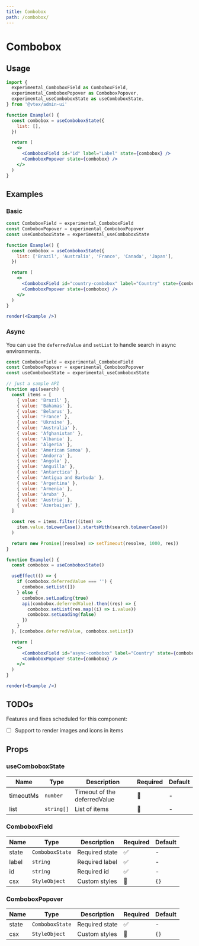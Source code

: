 ```yaml
---
title: Combobox
path: /combobox/
---
```


# Combobox

## Usage

```jsx
import {
  experimental_ComboboxField as ComboboxField,
  experimental_ComboboxPopover as ComboboxPopover,
  experimental_useComboboxState as useComboboxState,
} from '@vtex/admin-ui'

function Example() {
  const combobox = useComboboxState({
    list: [],
  })

  return (
    <>
      <ComboboxField id="id" label="Label" state={combobox} />
      <ComboboxPopover state={combobox} />
    </>
  )
}
```

## Examples

### Basic

```jsx noInline live
const ComboboxField = experimental_ComboboxField
const ComboboxPopover = experimental_ComboboxPopover
const useComboboxState = experimental_useComboboxState

function Example() {
  const combobox = useComboboxState({
    list: ['Brazil', 'Australia', 'France', 'Canada', 'Japan'],
  })

  return (
    <>
      <ComboboxField id="country-combobox" label="Country" state={combobox} />
      <ComboboxPopover state={combobox} />
    </>
  )
}

render(<Example />)
```

### Async

You can use the `deferredValue` and `setList` to handle search in async environments.

```jsx noInline live
const ComboboxField = experimental_ComboboxField
const ComboboxPopover = experimental_ComboboxPopover
const useComboboxState = experimental_useComboboxState

// just a sample API
function api(search) {
  const items = [
    { value: 'Brazil' },
    { value: 'Bahamas' },
    { value: 'Belarus' },
    { value: 'France' },
    { value: 'Ukraine' },
    { value: 'Australia' },
    { value: 'Afghanistan' },
    { value: 'Albania' },
    { value: 'Algeria' },
    { value: 'American Samoa' },
    { value: 'Andorra' },
    { value: 'Angola' },
    { value: 'Anguilla' },
    { value: 'Antarctica' },
    { value: 'Antigua and Barbuda' },
    { value: 'Argentina' },
    { value: 'Armenia' },
    { value: 'Aruba' },
    { value: 'Austria' },
    { value: 'Azerbaijan' },
  ]

  const res = items.filter((item) =>
    item.value.toLowerCase().startsWith(search.toLowerCase())
  )

  return new Promise((resolve) => setTimeout(resolve, 1000, res))
}

function Example() {
  const combobox = useComboboxState()

  useEffect(() => {
    if (combobox.deferredValue === '') {
      combobox.setList([])
    } else {
      combobox.setLoading(true)
      api(combobox.deferredValue).then((res) => {
        combobox.setList(res.map((i) => i.value))
        combobox.setLoading(false)
      })
    }
  }, [combobox.deferredValue, combobox.setList])

  return (
    <>
      <ComboboxField id="async-combobox" label="Country" state={combobox} />
      <ComboboxPopover state={combobox} />
    </>
  )
}

render(<Example />)
```

## TODOs

Features and fixes scheduled for this component:

- [ ] Support to render images and icons in items

## Props

### useComboboxState

| Name      | Type       | Description                  | Required | Default |
| --------- | ---------- | ---------------------------- | -------- | ------- |
| timeoutMs | `number`   | Timeout of the deferredValue | 🚫       | -       |
| list      | `string[]` | List of items                | 🚫       | -       |

### ComboboxField

| Name  | Type            | Description    | Required | Default |
| ----- | --------------- | -------------- | -------- | ------- |
| state | `ComboboxState` | Required state | ✅       | -       |
| label | `string`        | Required label | ✅       | -       |
| id    | `string`        | Required id    | ✅       | -       |
| csx   | `StyleObject`   | Custom styles  | 🚫       | `{}`    |

### ComboboxPopover

| Name  | Type            | Description    | Required | Default |
| ----- | --------------- | -------------- | -------- | ------- |
| state | `ComboboxState` | Required state | ✅       | -       |
| csx   | `StyleObject`   | Custom styles  | 🚫       | `{}`    |
